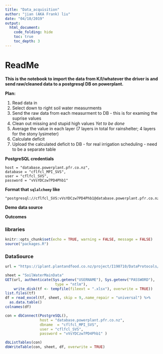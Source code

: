 ```yaml
---
title: "Data_acquisition"
author: "jian (AKA Frank) liu"
date: "04/10/2019"
output:
  html_document: 
    code_folding: hide
    toc: true
    toc_depth: 3
---
```


# ReadMe

**This is the notebook to import the data from K/I/whatever the driver is and send raw/cleaned data to a postgresql DB on powerplant.**

**Plan:**

1. Read data in
2. Select down to right soil water measurments
3. Send the raw data from each measurment to DB - this is for examing the suprise values 
4. Clean out missing and stupid high values   _Yet to be done_
5. Average the value in each layer (7 layers in total for rainshelter; 4 layers for the stony lysimeter)
6. Calculate deficit 
7. Upload the calculated deficit to DB - for real irrigation scheduling - need to be a separate table 

**PostgreSQL credentials**

    host = "database.powerplant.pfr.co.nz",
    database = "cflfcl_MPI_SVS",
    user = "cflfcl_SVS",
    password = "vVsYDCzw7PD4Phb1"
    
**Format that `sqlalchemy` like**
    
    "postgresql://cflfcl_SVS:vVsYDCzw7PD4Phb1@database.powerplant.pfr.co.nz/cflfcl_MPI_SVS"
    
**Demo data source**

    
**Outcomes**

### libraries


```r
knitr::opts_chunk$set(echo = TRUE, warning = FALSE, message = FALSE)
source("packages.R")
```

### DataSource

```r
url = "https://iplant.plantandfood.co.nz/project/I190710/DataProtocols/SVS_PotatoOnion_SoilWater.xlsx"

sheet = "SoilWaterMainData"
GET(url, authenticate(Sys.getenv("USERNAME"), Sys.getenv("PASSWORD"),
                       type = "ntlm"), 
    write_disk(tf <- tempfile(fileext = ".xlsx"), overwrite = TRUE)) 
list.files(tf)
df = read_excel(tf, sheet, skip = 9,.name_repair = "universal") %>% 
  as.data.table()
colnames(df)
```
```r
con = dbConnect(PostgreSQL(), 
                host = "database.powerplant.pfr.co.nz",
                dbname  = "cflfcl_MPI_SVS",
                user = "cflfcl_SVS",
                password = "vVsYDCzw7PD4Phb1" )

dbListTables(con)
dbWriteTable(con, sheet, df, overwrite = TRUE)

```

